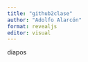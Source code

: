 ```yaml
---
title: "github2clase"
author: "Adolfo Alarcón"
format: revealjs
editor: visual
---
```


diapos

```r
```
